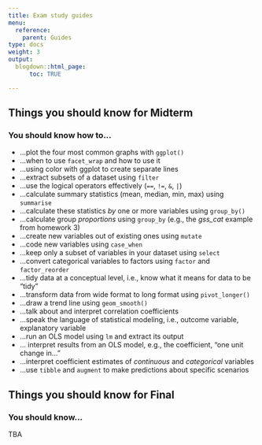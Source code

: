 ```yaml
---
title: Exam study guides
menu:
  reference:
    parent: Guides
type: docs
weight: 3
output:
  blogdown::html_page:
      toc: TRUE

---
```





## Things you should know for Midterm
### You should know how to...


- ...plot the four most common graphs with `ggplot()`
- ...when to use `facet_wrap` and how to use it
- ...using color with ggplot to create separate lines
- ...extract subsets of a dataset using `filter`
- ...use the logical operators effectively (`==`, `!=`, `&`, `|`)
- ...calculate summary statistics (mean, median, min, max) using `summarise`
- ...calculate these statistics *by* one or more variables using `group_by()`
- ...calculate group *proportions* using `group_by` (e.g., the *gss_cat* example from homework 3)
- ...create new variables out of existing ones using `mutate`
- ...code new variables using `case_when`
- ...keep only a subset of variables in your dataset using `select`
- ...convert categorical variables to factors using `factor` and `factor_reorder`
- ...tidy data at a conceptual level, i.e., know what it means for data to be "tidy"
- ...transform data from wide format to long format using `pivot_longer()`
- ...draw a trend line using `geom_smooth()`
- ...talk about and interpret correlation coefficients
- ...speak the language of statistical modeling, i.e., outcome variable, explanatory variable
- ...run an OLS model using `lm` and extract its output
- ... interpret results from an OLS model, e.g., the coefficient, "one unit change in..."
- ...interpret coefficient estimates of *continuous* and *categorical* variables
- ...use `tibble` and `augment` to make predictions about specific scenarios

## Things you should know for Final
### You should know...

TBA
<!-- - ...the fundamental problem of causality and why we can't simply regress X against Y to estimate the effect of X on Y -->
<!-- - ...the difference between experimental research (e.g., rats and insulin) and observational research (e.g., school suspensions and crime) -->
<!-- - ...how to make causal diagrams (DAGs) that explains how different variables affect one another -->
<!-- - ...how to explain and give real-world examples of the "fundamental confounds", especially forks, pipes, and colliders, and how you should deal with each of them -->
<!-- - ...what a backdoor is, and why we worry about backdoors in research -->
<!-- - ...how we can use multiple regression to close backdoors -->
<!-- - ...how to interpret coefficient estimates with specificity, using the units in which the variables are measured  -->
<!-- - ...the logic of a fixed effects model, when we use fixed effects, what they control for (and what they don't) -->
<!-- - ...how to do coarsened exact matching informally (by hand), and understand why we use matching -->
<!-- - ...difference-in-difference, when we use it, how to calculate it by hand, and its limitations -->
<!-- - ...regression discontinuity, when we use it, how to do it by hand, and its limitations -->
<!-- - ...the difference between populations and samples, and why we worry about estimating stuff from samples -->
<!-- - ...why we can use bootstrapping to get a sense of sampling uncertainty in our estimate, and the mechanics of how to do it -->
<!-- - ...what a confidence interval is and how to interpret it -->
<!-- - ...the logic of a hypothesis test, what the null hypothesis is, how we can use permutation to generate a null distribution -->
<!-- - ...what a p-value is, how to interpret it, what statistical significance is -->
<!-- - ...how to read a table with regression output (coefficient, standard error, p-value, significance) -->
<!-- - ...the tradeoff between Type 1 and Type 2 error in increasing/decreasing the alpha level -->